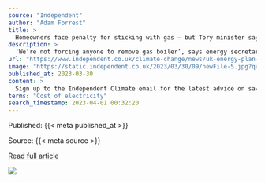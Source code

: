 ```yaml
---
source: "Independent"
author: "Adam Forrest"
title: >
  Homeowners face penalty for sticking with gas – but Tory minister says no ‘rip out your boiler’ plan
description: >
  ‘We’re not forcing anyone to remove gas boiler’, says energy secretary Grant Shapps
url: "https://www.independent.co.uk/climate-change/news/uk-energy-plan-gas-boilers-b2310762.html"
image: "https://static.independent.co.uk/2023/03/30/09/newFile-5.jpg?quality=75&width=1200&auto=webp"
published_at: 2023-03-30
content: >
  Sign up to the Independent Climate email for the latest advice on saving the planet  Get our free Climate email  Cabinet minister Grant Shapps said the governments new green power strategy was not a … [+3866 chars]
terms: "Cost of electricity"
search_timestamp: 2023-04-01 00:32:20
---
```



Published: {{< meta published_at >}}


Source: {{< meta source >}}


[Read full article]({{< meta url >}}){target='_blank'}



![](`r rmarkdown::metadata$image[1]`)
